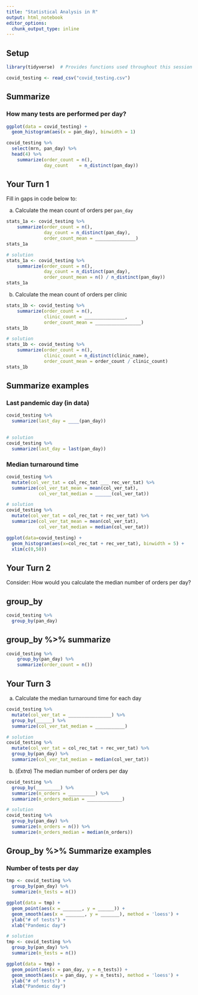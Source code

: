```yaml
---
title: "Statistical Analysis in R"
output: html_notebook
editor_options: 
  chunk_output_type: inline
---
```


## Setup

```r
library(tidyverse)  # Provides functions used throughout this session

covid_testing <- read_csv("covid_testing.csv")
```

## Summarize

### How many tests are performed per day?
```r
ggplot(data = covid_testing) +
  geom_histogram(aes(x = pan_day), binwidth = 1)
```


```r
covid_testing %>%
  select(mrn, pan_day) %>%
  head(4) %>%
	summarize(order_count = n(),
	          day_count    = n_distinct(pan_day)) 
```

## Your Turn 1

Fill in gaps in code below to:

a) Calculate the mean count of orders per `pan_day`
 
```r
stats_1a <- covid_testing %>%
	summarize(order_count = n(),
	          day_count = n_distinct(pan_day),
	          order_count_mean = _______________)
stats_1a
```

```r
# solution
stats_1a <- covid_testing %>%
	summarize(order_count = n(),
	          day_count = n_distinct(pan_day),
	          order_count_mean = n() / n_distinct(pan_day))
stats_1a
```

b) Calculate the mean count of orders per clinic

```r
stats_1b <- covid_testing %>%
	summarize(order_count = n(),
	          clinic_count = _______________,
	          order_count_mean = _________________)
stats_1b
```

```r
# solution
stats_1b <- covid_testing %>%
	summarize(order_count = n(),
	          clinic_count = n_distinct(clinic_name),
	          order_count_mean = order_count / clinic_count)
stats_1b
```

## Summarize examples

### Last pandemic day (in data)
```r
covid_testing %>%
  summarize(last_day = ____(pan_day))
  
```

```r
# solution
covid_testing %>%
  summarize(last_day = last(pan_day))
```

### Median turnaround time
```r
covid_testing %>%
  mutate(col_ver_tat = col_rec_tat ___ rec_ver_tat) %>%
  summarize(col_ver_tat_mean = mean(col_ver_tat),
            col_ver_tat_median = ______(col_ver_tat))
```

```r
# solution
covid_testing %>%
  mutate(col_ver_tat = col_rec_tat + rec_ver_tat) %>%
  summarize(col_ver_tat_mean = mean(col_ver_tat),
            col_ver_tat_median = median(col_ver_tat))

ggplot(data=covid_testing) +
  geom_histogram(aes(x=col_rec_tat + rec_ver_tat), binwidth = 5) +
  xlim(c(0,50))
```

## Your Turn 2
Consider: How would you calculate the median number of orders per day?

## group_by

```r
covid_testing %>% 
  group_by(pan_day)
```

## group_by %>% summarize

```r
covid_testing %>%
	group_by(pan_day) %>%
	summarize(order_count = n())
```

## Your Turn 3

a) Calculate the median turnaround time for each day

```r
covid_testing %>%
  mutate(col_ver_tat = ________________) %>%
  group_by(______) %>%
  summarize(col_ver_tat_median = ___________)
```

```r
# solution
covid_testing %>%
  mutate(col_ver_tat = col_rec_tat + rec_ver_tat) %>%
  group_by(pan_day) %>%
  summarize(col_ver_tat_median = median(col_ver_tat))
```

b) (*Extra*) The median number of orders per day

```r
covid_testing %>%
  group_by(_________) %>%
  summarize(n_orders = __________) %>%
  summarize(n_orders_median = _____________)
```

```r
# solution
covid_testing %>%
  group_by(pan_day) %>%
  summarize(n_orders = n()) %>%
  summarize(n_orders_median = median(n_orders))
```

## Group_by %>% Summarize examples

### Number of tests per day

```r
tmp <- covid_testing %>%
  group_by(pan_day) %>%
  summarize(n_tests = n())

ggplot(data = tmp) +
  geom_point(aes(x = _______, y = ______)) +
  geom_smooth(aes(x = _______, y = _______), method = 'loess') +
  ylab("# of tests") +
  xlab("Pandemic day")
```

```r
# solution
tmp <- covid_testing %>%
  group_by(pan_day) %>%
  summarize(n_tests = n())

ggplot(data = tmp) +
  geom_point(aes(x = pan_day, y = n_tests)) +
  geom_smooth(aes(x = pan_day, y = n_tests), method = 'loess') +
  ylab("# of tests") +
  xlab("Pandemic day")

```

